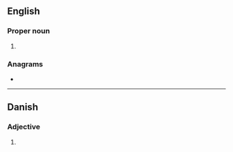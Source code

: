 {{also|skt}}
==English==

===Proper noun===
{{en-proper noun}}

# {{abbreviation of|en|Sanskrit}}

===Anagrams===
* {{anagrams|en|a=kst|kts|tks|tsk}}

----

==Danish==

===Adjective===
{{head|da|adjective}}

# {{abbreviation of|da|Sankt}} {{l|en|St}}